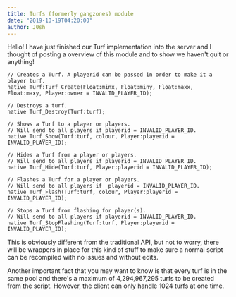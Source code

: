 ```yaml
---
title: Turfs (formerly gangzones) module
date: "2019-10-19T04:20:00"
author: J0sh
---
```


Hello! I have just finished our Turf implementation into the server and I thought of posting a overview of this module and to show we haven't quit or anything!

```pawn
// Creates a Turf. A playerid can be passed in order to make it a player turf.
native Turf:Turf_Create(Float:minx, Float:miny, Float:maxx, Float:maxy, Player:owner = INVALID_PLAYER_ID);

// Destroys a turf.
native Turf_Destroy(Turf:turf);

// Shows a Turf to a player or players.
// Will send to all players if playerid = INVALID_PLAYER_ID.
native Turf_Show(Turf:turf, colour, Player:playerid = INVALID_PLAYER_ID);

// Hides a Turf from a player or players.
// Will send to all players if playerid = INVALID_PLAYER_ID.
native Turf_Hide(Turf:turf, Player:playerid = INVALID_PLAYER_ID);

// Flashes a Turf for a player or players.
// Will send to all players if  playerid = INVALID_PLAYER_ID.
native Turf_Flash(Turf:turf, colour, Player:playerid = INVALID_PLAYER_ID);

// Stops a Turf from flashing for player(s).
// Will send to all players if playerid = INVALID_PLAYER_ID.
native Turf_StopFlashing(Turf:turf, Player:playerid = INVALID_PLAYER_ID);
```

This is obviously different from the traditional API, but not to worry, there will be wrappers in place for this kind of stuff to make sure a normal script can be recompiled with no issues and without edits.

Another important fact that you may want to know is that every turf is in the same pool and there's a maximum of 4,294,967,295 turfs to be created from the script. However, the client can only handle 1024 turfs at one time.

